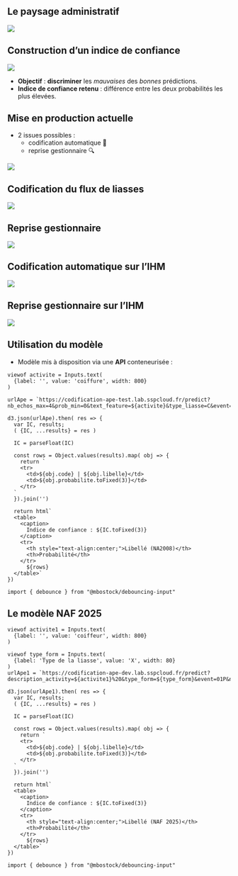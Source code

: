 ## Le paysage administratif

![](../img/flux-formalites.png){fig-align="center"}

## Construction d'un indice de confiance {.scrollable}

![](../img/IC.png){fig-align="center"}

- [**Objectif**]{.orange} : [**discriminer**]{.blue2} les *mauvaises* des *bonnes* prédictions.
- [**Indice de confiance retenu**]{.orange} : différence entre les deux probabilités les plus élevées.

## Mise en production actuelle

- 2 issues possibles :
    - codification automatique 🚀
    - reprise gestionnaire 🔍

![](../img/orga-post-prod-fr.png){fig-align="center"}

## Codification du flux de liasses

![](../img/table-passage-codification.png){fig-align="center"}

## Reprise gestionnaire

![](../img/mode-reprise-gestionnaire.png){fig-align="center"}

## Codification automatique sur l'IHM

![](../img/automatic-coding-HMI.png){fig-align="center"}

## Reprise gestionnaire sur l'IHM

![](../img/reprise_gestionnaire_manque_contexte.png){fig-align="center"}

##  Utilisation du modèle

- Modèle mis à disposition via une [**API**]{.orange} conteneurisée :

```ojs
viewof activite = Inputs.text( 
  {label: '', value: 'coiffure', width: 800}
)

urlApe = `https://codification-ape-test.lab.sspcloud.fr/predict?nb_echos_max=4&prob_min=0&text_feature=${activite}&type_liasse=C&event=01P`

d3.json(urlApe).then( res => {
  var IC, results;
  ( {IC, ...results} = res )

  IC = parseFloat(IC)

  const rows = Object.values(results).map( obj => {
    return `
    <tr>
      <td>${obj.code} | ${obj.libelle}</td>
      <td>${obj.probabilite.toFixed(3)}</td>
    </tr>
  `
  }).join('')
  
  return html`
  <table>
    <caption>
      Indice de confiance : ${IC.toFixed(3)}
    </caption>
    <tr>
      <th style="text-align:center;">Libellé (NA2008)</th>
      <th>Probabilité</th>
    </tr>
      ${rows}
  </table>`
})
```


```ojs
import { debounce } from "@mbostock/debouncing-input" 
```

## Le modèle NAF 2025 {.scrollable}

```ojs
viewof activite1 = Inputs.text(
  {label: '', value: 'coiffeur', width: 800}
)

viewof type_form = Inputs.text(
  {label: 'Type de la liasse', value: 'X', width: 80}
)
urlApe1 = `https://codification-ape-dev.lab.sspcloud.fr/predict?description_activity=${activite1}%20&type_form=${type_form}&event=01P&nb_echos_max=3&prob_min=0.0009`

d3.json(urlApe1).then( res => {
  var IC, results;
  ( {IC, ...results} = res )

  IC = parseFloat(IC)

  const rows = Object.values(results).map( obj => {
    return `
    <tr>
      <td>${obj.code} | ${obj.libelle}</td>
      <td>${obj.probabilite.toFixed(3)}</td>
    </tr>
  `
  }).join('')
  
  return html`
  <table>
    <caption>
      Indice de confiance : ${IC.toFixed(3)}
    </caption>
    <tr>
      <th style="text-align:center;">Libellé (NAF 2025)</th>
      <th>Probabilité</th>
    </tr>
      ${rows}
  </table>`
})
```


```ojs
import { debounce } from "@mbostock/debouncing-input" 
```

